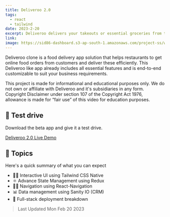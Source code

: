 ```yaml
---
title: Deliveroo 2.0
tags:
  - react
  - tailwind
date: 2023-2-20
excerpt: Deliveroo delivers your takeouts or essential groceries from the best-rated local partners straight to your door.
link: 
image: https://sid86-dashboard.s3-ap-south-1.amazonaws.com/project-ss/wAw94pbQTCXcnCum8RUgn3.png
---
```



<p className=''>
  Deliveroo clone is a food delivery app solution that helps restaurants to get online food orders from customers and deliver these efficiently. This Deliveroo like app already includes all essential features and is end-to-end customizable to suit your business requirements.
    
  This project is made for informational and educational purposes only. We do not own or affiliate with Deliveroo and it's subsidiaries in any form. Copyright Disclaimer under section 107 of the Copyright Act 1976, allowance is made for “fair use” of this video for education purposes.
</p>

<div className="py-5">

## :rocket: Test drive

Download the beta app and give it a test drive.

<div>
<a target="_blank" href="https://drive.google.com/file/d/18hx0UIQ_rG5-bmszpJ2yssegB7hajGSP/view" className="btn btn-green">Deliveroo 2.0 Live Demo</a>
</div>
</div>

<div className="py-5">

## :paperclip: Topics

Here's a quick summary of what you can expect

- 👨‍🎤 Interactive UI using Tailwind CSS Native
- ⚛ Advance State Management using Redux
- 👨‍🚀 Navigation using React-Navigation
- 📊 Data management using Sanity IO (CRM)
- 🚀 Full-stack deployment breakdown

</div>

> Last Updated Mon Feb 20 2023  
